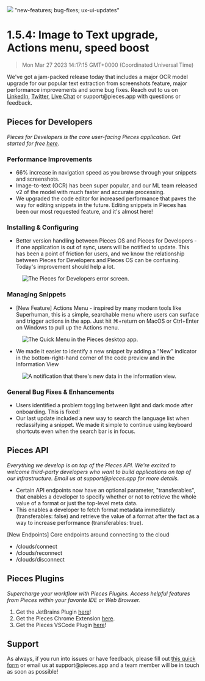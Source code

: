![](https://uploads-ssl.webflow.com/6143afec68f555387049efb3/630d6b47b1326f2ea0a96ba4_ezgif_com-gif-maker9_f83d0c3e98e4296fc3950fc0632b0610_2000.png)
"new-features; bug-fixes; ux-ui-updates"
# 1.5.4: Image to Text upgrade, Actions menu, speed boost
> Mon Mar 27 2023 14:17:15 GMT+0000 (Coordinated Universal Time)
<p>We&#x27;ve got a jam-packed release today that includes a major OCR model upgrade for our popular text extraction
    from screenshots feature, major performance improvements and some bug fixes. Reach out to us on <a
        href="https://www.linkedin.com/company/getpieces" target="_blank" rel="noopener noreferrer">LinkedIn</a>, <a
        href="https://twitter.com/getpieces" target="_blank" rel="noopener noreferrer">Twitter</a>, <a
        href="https://code.pieces.app/" target="_blank" rel="noopener noreferrer">Live Chat</a> or support@pieces.app
    with questions or feedback.</p><h2 id="cjcdp">Pieces for Developers</h2><p><em>Pieces for Developers is the core
    user-facing Pieces application. Get started for free <a href="http://code.pieces.app/install" target="_blank"
                                                            rel="noopener noreferrer">here</a>.</em></p><h3
    id="cv502">Performance Improvements</h3><ul>
    <li>66% increase in navigation speed as you browse through your snippets and screenshots.</li>
    <li>Image-to-text (OCR) has been super popular, and our ML team released v2 of the model with much faster and
        accurate processing.
    </li>
    <li>We upgraded the code editor for increased performance that paves the way for editing snippets in the future.
        Editing snippets in Pieces has been our most requested feature, and it&#x27;s almost here!
    </li>
</ul><h3 id="8tm33">Installing &amp; Configuring</h3><ul>
    <li>Better version handling between Pieces OS and Pieces for Developers - if one application is out of sync, users
        will be notified to update. This has been a point of friction for users, and we know the relationship between
        Pieces for Developers and Pieces OS can be confusing. Today&#x27;s improvement should help a lot.
    </li>
</ul><figure class="w-richtext-figure-type-image w-richtext-align-center" data-rt-type="image" data-rt-align="center">
    <div><img alt="The Pieces for Developers error screen."
              src="https://uploads-ssl.webflow.com/6143afec68f555387049efb3/630d6b48b1326f24d8a96be1_ezgif_com-gif-maker10_df2da2872ca4102658bda2867a1f5f08_800.png"/>
    </div>
</figure><h3 id="1dba">Managing Snippets</h3><ul>
    <li>[New Feature] Actions Menu - inspired by many modern tools like Superhuman, this is a simple, searchable menu
        where users can surface and trigger actions in the app. Just hit ⌘+return on MacOS or Ctrl+Enter on Windows to
        pull up the Actions menu.
    </li>
</ul><figure class="w-richtext-figure-type-image w-richtext-align-center" data-rt-type="image" data-rt-align="center">
    <div><img alt="The Quick Menu in the Pieces desktop app."
              src="https://uploads-ssl.webflow.com/6143afec68f555387049efb3/630d6b48b1326f65cca96bf5_ezgif_com-gif-maker11_10778098c2839ffa38cb6ce16aad7710_800.png"/>
    </div>
</figure><ul>
    <li>We made it easier to identify a new snippet by adding a “New” indicator in the bottom-right-hand corner of the
        code preview and in the Information View
    </li>
</ul><figure class="w-richtext-figure-type-image w-richtext-align-center" data-rt-type="image" data-rt-align="center">
    <div><img alt="A notification that there&#39;s new data in the information view."
              src="https://uploads-ssl.webflow.com/6143afec68f555387049efb3/630d6b48b1326f6710a96c0b_ezgif_com-gif-maker12_a3fdab8740ea7b81923d2479f7b615d5_800.png"/>
    </div>
</figure><h3 id="bui0k">General Bug Fixes &amp; Enhancements</h3><ul>
    <li>Users identified a problem toggling between light and dark mode after onboarding. This is fixed!</li>
    <li>Our last update included a new way to search the language list when reclassifying a snippet. We made it simple
        to continue using keyboard shortcuts even when the search bar is in focus.
    </li>
</ul><h2 id="70en1">Pieces API</h2><p><em>Everything we develop is on top of the Pieces API. We&#x27;re excited to
    welcome third-party developers who want to build applications on top of our infrastructure. Email us at
    support@pieces.app for more details.</em></p><ul>
    <li>Certain API endpoints now have an optional parameter, &quot;transferables&quot;, that enables a developer to
        specify whether or not to retrieve the whole value of a format or just the top-level meta data.
    </li>
    <li>This enables a developer to fetch format metadata immediately (transferables: false) and retrieve the value of a
        format after the fact as a way to increase performance (transferables: true).
    </li>
</ul><p>[New Endpoints] Core endpoints around connecting to the cloud</p><ul>
    <li>/clouds/connect</li>
    <li>/clouds/reconnect</li>
    <li>/clouds/disconnect</li>
</ul><h2 id="c0v7p">Pieces Plugins</h2><p><em>Supercharge your workflow with Pieces Plugins. Access helpful features
    from Pieces within your favorite IDE or Web Browser.</em></p><ol type="1">
    <li>Get the JetBrains Plugin <a href="https://plugins.jetbrains.com/plugin/17328-pieces" target="_blank"
                                    rel="noopener noreferrer">here</a>!
    </li>
    <li>Get the Pieces Chrome Extension <a
        href="https://chrome.google.com/webstore/detail/pieces/igbgibhbfonhmjlechmeefimncpekepm?hl=en" target="_blank"
        rel="noopener noreferrer">here</a>.
    </li>
    <li>Get the Pieces VSCode Plugin <a
        href="https://marketplace.visualstudio.com/items?itemName=MeshIntelligentTechnologiesInc.pieces-vscode"
        target="_blank" rel="noopener noreferrer">here</a>!
    </li>
</ol><h2 id="72vum">Support</h2><p>As always, if you run into issues or have feedback, please fill out <a
    href="https://getpieces.typeform.com/to/mCjBSIjF" target="_blank" rel="noopener noreferrer">this quick form</a> or
    email us at support@pieces.app and a team member will be in touch as soon as possible!</p>
